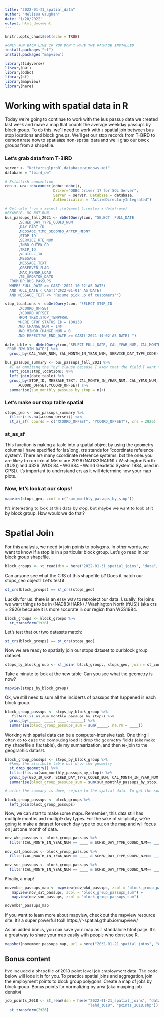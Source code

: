 ```yaml
---
title: "2022-01-21_spatial_data"
author: "Melissa Gaughan"
date: "1/20/2022"
output: html_document
---
```


```r
knitr::opts_chunk$set(echo = TRUE)
```

```r
#ONLY RUN EACH LINE IF YOU DON'T HAVE THE PACKAGE INSTALLED
install.packages("sf")
install.packages("mapview")

```

```r
library(tidyverse)
library(DBI)
library(odbc)
library(sf)
library(mapview)
library(here)
```

# Working with spatial data in R

Today we're going to continue to work with the bus passup data we created last week and make a map that counts the average weekday passups by block group. To do this, we'll need to work with a spatial join between bus stop locations and block groups. We'll get our stop records from T-BIRD to demonstrate how to spatialize non-spatial data and we'll grab our block groups from a shapefile. 

### Let's grab data from T-BIRD

```r
server <- "kcitazrsqlprp01.database.windows.net"
database = "tbird_dw"

# Establish connection
con <- DBI::dbConnect(odbc::odbc(), 
                      Driver="ODBC Driver 17 for SQL Server",
                      Server = server, Database = database,
                      Authentication = "ActiveDirectoryIntegrated")

# Get data from a select statement (creates a dataframe)
#EXAMPLE. DO NOT RUN. 
bus_passups_fall_2021 <- dbGetQuery(con, "SELECT  FULL_DATE
      ,SCHED_DAY_TYPE_CODED_NUM
      ,DAY_PART_CD
      ,MESSAGE_TIME_SECONDS_AFTER_MIDNT
      ,STOP_ID
      ,SERVICE_RTE_NUM
      ,INBD_OUTBD_CD
      ,TRIP_ID
      ,VEHICLE_ID
      ,MESSAGE
      ,MESSAGE_TEXT
      ,OBSERVED_FLAG
      ,MAX_PSNGR_LOAD
      ,TB_UPDATED_DATE
  FROM DP.BUS_PASSUPS
  WHERE FULL_DATE >= CAST('2021-10-02'AS DATE)
  AND FULL_DATE < CAST('2022-01-01' AS DATE)
  AND MESSAGE_TEXT <> 'Resume pick up of customers'")

stop_locations <- dbGetQuery(con, "SELECT STOP_ID
      ,XCOORD_OFFSET
      ,YCOORD_OFFSET
      FROM TREX.STOP_TEMPORAL
      WHERE STOP_STATUS_ID = 100138
      AND CHANGE_NUM = 149
      AND MINOR_CHANGE_NUM = 0
      AND EFFECTIVE_END_DATE >= CAST('2021-10-02'AS DATE) ")                     

date_table <- dbGetQuery(con,"SELECT FULL_DATE, CAL_YEAR_NUM, CAL_MONTH_IN_YEAR_NUM, SERVICE_DAY_TYPE_CODE, CAL_MONTH_LONG_NAME
 FROM EDW.DIM_DATE") %>% 
  group_by(CAL_YEAR_NUM, CAL_MONTH_IN_YEAR_NUM, SERVICE_DAY_TYPE_CODE) %>% mutate(DAYS_IN_MONTH = n())
```

```r

bus_passups_summary <- bus_passups_fall_2021 %>% 
  #I am ommiting the "by" clause because I know that the field I want to join on is named the same in both tables
  left_join(stop_locations) %>% 
  left_join(date_table) %>% 
  group_by(STOP_ID, MESSAGE_TEXT, CAL_MONTH_IN_YEAR_NUM, CAL_YEAR_NUM, DAYS_IN_MONTH, SCHED_DAY_TYPE_CODED_NUM, 
      XCOORD_OFFSET,YCOORD_OFFSET) %>% 
  summarise(sum_monthly_passups_by_stop = n()) 

```

### Let's make our stop table spatial

```r
stops_geo <- bus_passups_summary %>% 
  filter(!is.na(XCOORD_OFFSET)) %>% 
  st_as_sf( coords = c("XCOORD_OFFSET", "YCOORD_OFFSET"), crs = 2926)
```
### st_as_sf

This function is making a table into a spatial object by using the geometry columns I have specified for lat/long. crs stands for "coordinate reference system". There are many coordinate reference systems, but the ones you are likely to run into at Metro are 2926 (NAD83(HARN) / Washington North (ftUS)) and 4326 (WGS 84 -- WGS84 - World Geodetic System 1984, used in GPS)). It's important to understand crs as it will determine how your map plots. 

### Now, let's look at our stops!

```r
mapview(stops_geo, zcol = c("sum_monthly_passups_by_stop"))
```


It's interesting to look at this data by stop, but maybe we want to look at it by block group. How would we do that?

# Spatial Join

For this analysis, we need to join points to polygons. In other words, we want to know if a stop is in a particular block group. Let's go read in our block group shapefile. 


```r
block_groups <- st_read(dsn = here("2022-01-21_spatial_joins", "data", "KC_block_groups", "2010_Census_Block_Groups_for_King_County_-_Conflated_to_Parcels_-_Major_Waterbodies_Erased___blkgrp10_shore_area.shp"))
```

Can anyone see what the CRS of this shapefile is? Does it match our stops_geo object? Let's test it.

```r
st_crs(block_groups) == st_crs(stops_geo)
```

Luckily for us, there is an easy way to reproject our data. Usually, for joins we want things to be in (NAD83(HARN) / Washington North (ftUS)) (aka crs = 2926) because it is more accurate in our region than WGS1984. 


```r
block_groups <- block_groups %>% 
  st_transform(2926)
```

Let's test that our two datasets match:


```r
st_crs(block_groups) == st_crs(stops_geo)
```


Now we are ready to spatially join our stops dataset to our block group dataset. 

```r
stops_by_block_group <- st_join( block_groups, stops_geo, join = st_contains) 
```

Take a minute to look at the new table. Can you see what the geometry is now? 

```r
mapview(stops_by_block_group)
```

Ok, we still need to sum all the incidents of passups that happened in each block group. 


```r
block_group_passups <- stops_by_block_group %>% 
   filter(!is.na(sum_monthly_passups_by_stop)) %>% 
  group_by(_____, ____, ____, ______) %>% 
  summarise(block_group_passups_sum = sum(_____, na.rm = ____))

```

Working with spatial data can be a computer-intensive task. One thing I often do to ease the computing load is drop the geometry fields (aka make my shapefile a flat table), do my summarization, and then re-join to the geographic dataset. 

```r
block_group_passups <- stops_by_block_group %>% 
  #keep the attribute table but drop the geometry
  st_drop_geometry() %>% 
  filter(!is.na(sum_monthly_passups_by_stop)) %>% 
  group_by(GEO_ID_GRP, SCHED_DAY_TYPE_CODED_NUM, CAL_MONTH_IN_YEAR_NUM, CAL_YEAR_NUM) %>% 
  summarise(block_group_passups_sum = sum(sum_monthly_passups_by_stop, na.rm = TRUE)) 

# after the summary is done, rejoin to the spatial data. To get the spatial data to come through, it needs to be a separate step, not piped. 

block_group_passups <- block_groups %>% 
  left_join(block_group_passups)

```


Now, we can start to make some maps. Remember, this data still has multiple months and multiple day types. For the sake of simplicity, we're going to make a dataset for each day type to put on the map and will focus on just one month of data. 

```r
nov_wkd_passups <- block_group_passups %>% 
  filter(CAL_MONTH_IN_YEAR_NUM == ____ & SCHED_DAY_TYPE_CODED_NUM== ___)

nov_sat_passups <- block_group_passups %>% 
  filter(CAL_MONTH_IN_YEAR_NUM == ____ & SCHED_DAY_TYPE_CODED_NUM== ___)

nov_sun_passups <- block_group_passups %>% 
  filter(CAL_MONTH_IN_YEAR_NUM == ____ & SCHED_DAY_TYPE_CODED_NUM== ___)
```

Finally, a map!


```r

november_passups_map <- mapview(nov_wkd_passups, zcol = "block_group_passups_sum") +
   mapview(nov_sat_passups, zcol = "block_group_passups_sum") +
   mapview(nov_sun_passups, zcol = "block_group_passups_sum") 

november_passups_map

```

If you want to learn more about mapview, check out the mapview resource site. It's a super powerful tool!
https://r-spatial.github.io/mapview/


As an added bonus, you can save your map as a standalone html page. It's a great way to share your map easily with people who don't use R. 

```r
mapshot(november_passups_map, url = here("2022-01-21_spatial_joins", "output", "november_2021_block_group_passups_map.html"), title = "November 2021 Passups" )
```

## Bonus content

I've included a shapefile of 2018 point-level job employment data. The code below will lode it in for you. To practice spatial joins and aggregation, join the employment points to block group polygons. Create a map of jobs by block group. Bonus points for normalizing by area (aka mapping job density)


```r
job_points_2018 <- st_read(dsn = here("2022-01-21_spatial_joins", "data",
                                      "lehd_2018", "points_2018.shp")) %>% 
  st_transform(2926)
```


